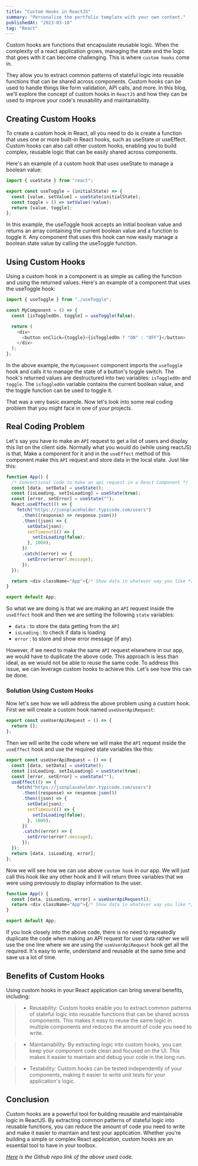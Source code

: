```yaml
---
title: "Custom Hooks in ReactJS"
summary: "Personalize the portfolio template with your own content."
publishedAt: "2023-03-10"
tag: "React"
---
```


Custom hooks are functions that encapsulate reusable logic. When the complexity of a react application grows, managing the state and the logic that goes with it can become challenging. This is where `custom hooks` come in.

They allow you to extract common patterns of stateful logic into reusable functions that can be shared across components. Custom hooks can be used to handle things like form validation, API calls, and more. In this blog, we'll explore the concept of custom hooks in `ReactJS` and how they can be used to improve your code's reusability and maintainability.

## Creating Custom Hooks

To create a custom hook in React, all you need to do is create a function that uses one or more built-in React hooks, such as useState or useEffect. Custom hooks can also call other custom hooks, enabling you to build complex, reusable logic that can be easily shared across components.

Here's an example of a custom hook that uses useState to manage a boolean value:

```javascript
import { useState } from "react";

export const useToggle = (initialState) => {
  const [value, setValue] = useState(initialState);
  const toggle = () => setValue(!value);
  return [value, toggle];
};
```

In this example, the useToggle hook accepts an initial boolean value and returns an array containing the current boolean value and a function to toggle it. Any component that uses this hook can now easily manage a boolean state value by calling the useToggle function.

## Using Custom Hooks

Using a custom hook in a component is as simple as calling the function and using the returned values. Here's an example of a component that uses the useToggle hook:

```javascript
import { useToggle } from "./useToggle";

const MyComponent = () => {
  const [isToggledOn, toggle] = useToggle(false);

  return (
    <div>
      <button onClick={toggle}>{isToggledOn ? "ON" : "OFF"}</button>
    </div>
  );
};
```

In the above example, the `MyComponent` component imports the `useToggle` hook and calls it to manage the state of a button's toggle switch. The hook's returned values are destructured into two variables: `isToggledOn` and `toggle`. The `isToggledOn` variable contains the current boolean value, and the toggle function can be used to toggle it.

That was a very basic example. Now let's look into some real coding problem that you might face in one of your projects.

## Real Coding Problem

Let's say you have to make an `API` request to get a list of users and display this list on the client side. Normally what you would do (while using reactJS) is that, Make a component for it and in the `useEffect` method of this component make this `API` request and store data in the local state. Just like this:

```javascript
function App() {
  /* Conventional code to make an api request in a React Component */
  const [data, setData] = useState();
  const [isLoading, setIsLoading] = useState(true);
  const [error, setError] = useState("");
  React.useEffect(() => {
    fetch("https://jsonplaceholder.typicode.com/users")
      .then((response) => response.json())
      .then((json) => {
        setData(json);
        setTimeout(() => {
          setIsLoading(false);
        }, 1000);
      })
      .catch((error) => {
        setError(error?.message);
      });
  });

  return <div className="App">{/* Show data in whatever way you like */}</div>;
}

export default App;
```

So what we are doing is that we are making an `API` request inside the `useEffect` hook and then we are setting the following `state` variables:

- `data` : to store the data getting from the `API`
- `isLoading` : to check if data is loading
- `error` : to store and show error message (if any)

However, if we need to make the same `API` request elsewhere in our app, we would have to duplicate the above code. This approach is less than ideal, as we would not be able to reuse the same code. To address this issue, we can leverage custom hooks to achieve this. Let's see how this can be done.

### Solution Using Custom Hooks

Now let's see how we will address the above problem using a custom hook. First we will create a custom hook named `useUserApiRequest`:

```javascript
export const useUserApiRequest = () => {
  return [];
};
```

Then we will write the code where we will make the `API` request inside the `useEffect` hook and use the required state variables like this:

```javascript
export const useUserApiRequest = () => {
  const [data, setData] = useState();
  const [isLoading, setIsLoading] = useState(true);
  const [error, setError] = useState("");
  useEffect(() => {
    fetch("https://jsonplaceholder.typicode.com/users")
      .then((response) => response.json())
      .then((json) => {
        setData(json);
        setTimeout(() => {
          setIsLoading(false);
        }, 1000);
      })
      .catch((error) => {
        setError(error?.message);
      });
  });
  return [data, isLoading, error];
};
```

Now we will see how we can use above `custom hook` in our app. We will just call this hook like any other hook and it will return three variables that we were using previously to display information to the user.

```javascript
function App() {
  const [data, isLoading, error] = useUserApiRequest();
  return <div className="App">{/* Show data in whatever way you like */}</div>;
}

export default App;
```

If you look closely into the above code, there is no need to repeatedly duplicate the code when making an API request for user data rather we will use the one line where we are using the `useUserApiRequest` hook get all the required. It's easy to write, understand and reusable at the same time and save us a lot of time.

## Benefits of Custom Hooks

Using custom hooks in your React application can bring several benefits, including:

> - Reusability: Custom hooks enable you to extract common patterns of stateful logic into reusable functions that can be shared across components. This makes it easy to reuse the same logic in multiple components and reduces the amount of code you need to write.

> - Maintainability: By extracting logic into custom hooks, you can keep your component code clean and focused on the UI. This makes it easier to maintain and debug your code in the long run.

> - Testability: Custom hooks can be tested independently of your components, making it easier to write unit tests for your application's logic.

## Conclusion

Custom hooks are a powerful tool for building reusable and maintainable logic in ReactJS. By extracting common patterns of stateful logic into reusable functions, you can reduce the amount of code you need to write and make it easier to maintain and test your application. Whether you're building a simple or complex React application, custom hooks are an essential tool to have in your toolbox.

_[Here](https://github.com/haris-75/custom-hook-react) is the Github repo link of the above used code._
